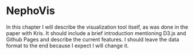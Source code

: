 # NephoVis

In this chapter I will describe the visualization tool itself, as was done in the paper with Kris.
It should include a brief introduction mentioning D3.js and Github Pages
and describe the current features.
I should leave the data format to the end because I expect I will change it.